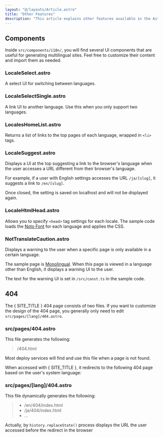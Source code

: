 ```yaml
---
layout: "@/layouts/Article.astro"
title: "Other Features"
description: "This article explains other features available in the Astro i18n Theme."
---
```


<PageHeadline title={frontmatter.title} />



## Components

Inside `src/components/i18n/`, you will find several UI components that are useful for generating multilingual sites. Feel free to customize their content and import them as needed.

### LocaleSelect.astro
A select UI for switching between languages.

### LocaleSelectSingle.astro
A link UI to another language. Use this when you only support two languages.

### LocalesHomeList.astro
Returns a list of links to the top pages of each language, wrapped in `<li>` tags.

### LocaleSuggest.astro
Displays a UI at the top suggesting a link to the browser's language when the user accesses a URL different from their browser's language.

For example, if a user with English settings accesses the URL `/ja/[slug]`, it suggests a link to `/en/[slug]`.

Once closed, the setting is saved on localhost and will not be displayed again.

### LocaleHtmlHead.astro
Allows you to specify `<head>` tag settings for each locale. The sample code loads the [Noto Font](https://fonts.google.com/noto/) for each language and applies the CSS.

### NotTranslateCaution.astro
Displays a warning to the user when a specific page is only available in a certain language.

The sample page is [Monolingual](/monolingual/). When this page is viewed in a language other than English, it displays a warning UI to the user.

The text for the warning UI is set in `/src/const.ts` in the sample code.



## 404

The { SITE_TITLE } 404 page consists of two files. If you want to customize the design of the 404 page, you generally only need to edit `src/pages/[lang]/404.astro`.

### src/pages/404.astro

This file generates the following:

> /404.html

Most deploy services will find and use this file when a page is not found.

When accessed with { SITE_TITLE }, it redirects to the following 404 page based on the user's system language:

### src/pages/[lang]/404.astro

This file dynamically generates the following:

> * /en/404/index.html
> * /ja/404/index.html
> * ...

Actually, by `history.replaceState()` process displays the URL the user accessed before the redirect in the browser
